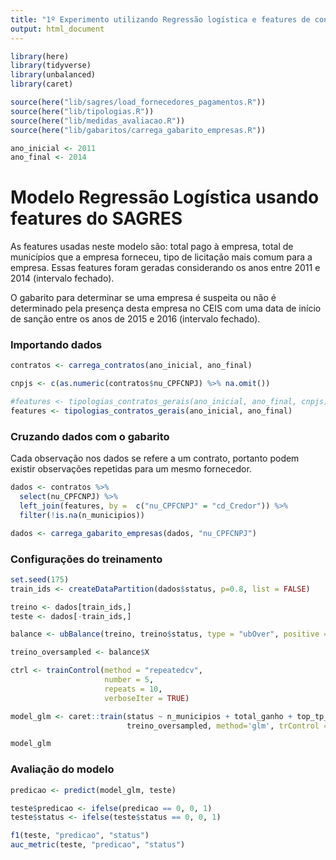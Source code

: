 ```yaml
---
title: "1º Experimento utilizando Regressão logística e features de contratos"
output: html_document
---
```


```r
library(here)
library(tidyverse)
library(unbalanced)
library(caret)
```

```r
source(here("lib/sagres/load_fornecedores_pagamentos.R"))
source(here("lib/tipologias.R"))
source(here("lib/medidas_avaliacao.R"))
source(here("lib/gabaritos/carrega_gabarito_empresas.R"))

ano_inicial <- 2011
ano_final <- 2014
```

# Modelo Regressão Logística usando features do SAGRES

As features usadas neste modelo são: total pago à empresa, total de municípios que a empresa forneceu, tipo de licitação mais comum para a empresa. Essas features foram geradas considerando os anos entre 2011 e 2014 (intervalo fechado).

O gabarito para determinar se uma empresa é suspeita ou não é determinado pela presença desta empresa no CEIS com uma data de início de sanção entre os anos de 2015 e 2016 (intervalo fechado).

### Importando dados

```r
contratos <- carrega_contratos(ano_inicial, ano_final)

cnpjs <- c(as.numeric(contratos$nu_CPFCNPJ) %>% na.omit())

#features <- tipologias_contratos_gerais(ano_inicial, ano_final, cnpjs)
features <- tipologias_contratos_gerais(ano_inicial, ano_final)
```

### Cruzando dados com o gabarito

Cada observação nos dados se refere a um contrato, portanto podem existir observações repetidas para um mesmo fornecedor.
```r
dados <- contratos %>% 
  select(nu_CPFCNPJ) %>% 
  left_join(features, by =  c("nu_CPFCNPJ" = "cd_Credor")) %>% 
  filter(!is.na(n_municipios))

dados <- carrega_gabarito_empresas(dados, "nu_CPFCNPJ")
```

### Configurações do treinamento

```r
set.seed(175)
train_ids <- createDataPartition(dados$status, p=0.8, list = FALSE)

treino <- dados[train_ids,]
teste <- dados[-train_ids,]

balance <- ubBalance(treino, treino$status, type = "ubOver", positive = 1, k = 50, verbose = TRUE)

treino_oversampled <- balance$X
```

```r
ctrl <- trainControl(method = "repeatedcv", 
                     number = 5, 
                     repeats = 10, 
                     verboseIter = TRUE)

model_glm <- caret::train(status ~ n_municipios + total_ganho + top_tp_Licitacao, 
                          treino_oversampled, method='glm', trControl = ctrl)

model_glm

```

### Avaliação do modelo

```r
predicao <- predict(model_glm, teste)

teste$predicao <- ifelse(predicao == 0, 0, 1)
teste$status <- ifelse(teste$status == 0, 0, 1)

f1(teste, "predicao", "status")
auc_metric(teste, "predicao", "status")
```
